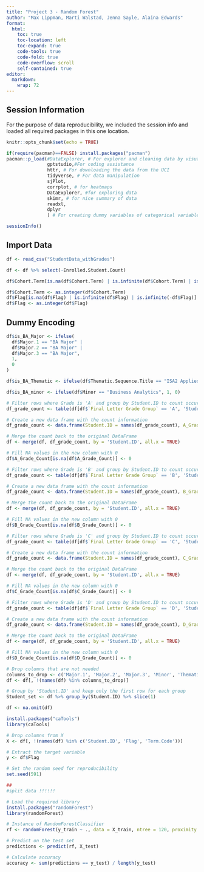 ```yaml
---
title: "Project 3 - Random Forest"
author: "Max Lippman, Marti Walstad, Jenna Sayle, Alaina Edwards"
format: 
  html:
    toc: true
    toc-location: left
    toc-expand: true
    code-tools: true 
    code-fold: true
    code-overflow: scroll
    self-contained: true
editor: 
  markdown: 
    wrap: 72
---
```


## Session Information

For the purpose of data reproducibility, we included the session info and loaded all required packages in this one location. 
```r
knitr::opts_chunk$set(echo = TRUE)

if(require(pacman)==FALSE) install.packages("pacman")
pacman::p_load(#DataExplorer, # For explorer and cleaning data by visualizing missing values.
               gptstudio,#For coding assistance
               httr, # For downloading the data from the UCI
               tidyverse, # For data manipulation
               sjPlot, 
               corrplot, # for heatmaps
               DataExplorer, #for exploring data
               skimr, # for nice summary of data
               readxl,
               dplyr
               ) # For creating dummy variables of categorical variables automatically.)
```

```r
sessionInfo()
```
## Import Data

```r

df <- read_csv("StudentData_withGrades")

df <- df %>% select(-Enrolled.Student.Count)

df$Cohort.Term[is.na(df$Cohort.Term) | is.infinite(df$Cohort.Term) | is.infinite(-df$Cohort.Term)] <- 0

df$Cohort.Term <- as.integer(df$Cohort.Term)
df$Flag[is.na(df$Flag) | is.infinite(df$Flag) | is.infinite(-df$Flag)] <- 0
df$Flag <- as.integer(df$Flag)

```
## Dummy Encoding

```r
df$is_BA_Major <- ifelse(
  df$Major.1 == "BA Major" |
  df$Major.2 == "BA Major" |
  df$Major.3 == "BA Major",
  1,
  0
)
```

```r
df$is_BA_Thematic <- ifelse(df$Thematic.Sequence.Title == "ISA2 Applied Business Statistics", 1, 0)
```

```r
df$is_BA_minor <- ifelse(df$Minor == "Business Analytics", 1, 0)

```

```r
# Filter rows where Grade is 'A' and group by Student.ID to count occurrences
df_grade_count <- table(df[df$`Final Letter Grade Group` == 'A', 'Student.ID'])

# Create a new data frame with the count information
df_grade_count <- data.frame(Student.ID = names(df_grade_count), A_Grade_Count = as.numeric(df_grade_count))

# Merge the count back to the original DataFrame
df <- merge(df, df_grade_count, by = 'Student.ID', all.x = TRUE)

# Fill NA values in the new column with 0
df$A_Grade_Count[is.na(df$A_Grade_Count)] <- 0
```

```r
# Filter rows where Grade is 'B' and group by Student.ID to count occurrences
df_grade_count <- table(df[df$`Final Letter Grade Group` == 'B', 'Student.ID'])

# Create a new data frame with the count information
df_grade_count <- data.frame(Student.ID = names(df_grade_count), B_Grade_Count = as.numeric(df_grade_count))

# Merge the count back to the original DataFrame
df <- merge(df, df_grade_count, by = 'Student.ID', all.x = TRUE)

# Fill NA values in the new column with 0
df$B_Grade_Count[is.na(df$B_Grade_Count)] <- 0
```

```r
# Filter rows where Grade is 'C' and group by Student.ID to count occurrences
df_grade_count <- table(df[df$`Final Letter Grade Group` == 'C', 'Student.ID'])

# Create a new data frame with the count information
df_grade_count <- data.frame(Student.ID = names(df_grade_count), C_Grade_Count = as.numeric(df_grade_count))

# Merge the count back to the original DataFrame
df <- merge(df, df_grade_count, by = 'Student.ID', all.x = TRUE)

# Fill NA values in the new column with 0
df$C_Grade_Count[is.na(df$C_Grade_Count)] <- 0
```

```r
# Filter rows where Grade is 'D' and group by Student.ID to count occurrences
df_grade_count <- table(df[df$`Final Letter Grade Group` == 'D', 'Student.ID'])

# Create a new data frame with the count information
df_grade_count <- data.frame(Student.ID = names(df_grade_count), D_Grade_Count = as.numeric(df_grade_count))

# Merge the count back to the original DataFrame
df <- merge(df, df_grade_count, by = 'Student.ID', all.x = TRUE)

# Fill NA values in the new column with 0
df$D_Grade_Count[is.na(df$D_Grade_Count)] <- 0
```

```r
# Drop columns that are not needed
columns_to_drop <- c('Major.1', 'Major.2', 'Major.3', 'Minor', 'Thematic.Sequence.Title')
df <- df[, !(names(df) %in% columns_to_drop)]
```

```r
# Group by 'Student.ID' and keep only the first row for each group
Student_set <- df %>% group_by(Student.ID) %>% slice(1)
```

```r
df <- na.omit(df)
```

```r
install.packages("caTools")
library(caTools)

# Drop columns from X
X <- df[, !(names(df) %in% c('Student.ID', 'Flag', 'Term.Code'))]

# Extract the target variable
y <- df$Flag

# Set the random seed for reproducibility
set.seed(591)

##
#split data !!!!!!
```

```r
# Load the required library
install.packages("randomForest")
library(randomForest)

# Instance of RandomForestClassifier
rf <- randomForest(y_train ~ ., data = X_train, ntree = 120, proximity = TRUE, importance = TRUE)

# Predict on the test set
predictions <- predict(rf, X_test)

# Calculate accuracy
accuracy <- sum(predictions == y_test) / length(y_test)
```

